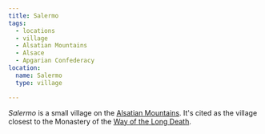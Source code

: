 ```yaml
---
title: Salermo
tags:
  - locations
  - village
  - Alsatian Mountains
  - Alsace
  - Apgarian Confederacy
location:
  name: Salermo
  type: village

---
```


<Stub />

*Salermo* is a small village on the
[Alsatian Mountains](/locations/alsatian-mountains). It's cited as the village
closest to the Monastery of the
[Way of the Long Death](/organizations/the-way-of-the-long-death/).
